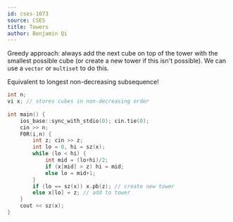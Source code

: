 ```yaml
---
id: cses-1073
source: CSES
title: Towers
author: Benjamin Qi
---
```


Greedy approach: always add the next cube on top of the tower with the smallest possible cube (or create a new tower if this isn't possible). We can use a `vector` or `multiset` to do this.

Equivalent to longest non-decreasing subsequence!

```cpp
int n;
vi x; // stores cubes in non-decreasing order
 
int main() {
	ios_base::sync_with_stdio(0); cin.tie(0);
	cin >> n;
	F0R(i,n) {
		int z; cin >> z;
		int lo = 0, hi = sz(x);
		while (lo < hi) {
			int mid = (lo+hi)/2;
			if (x[mid] > z) hi = mid;
			else lo = mid+1;
		}
		if (lo == sz(x)) x.pb(z); // create new tower
		else x[lo] = z; // add to tower
	}
	cout << sz(x);
}
```